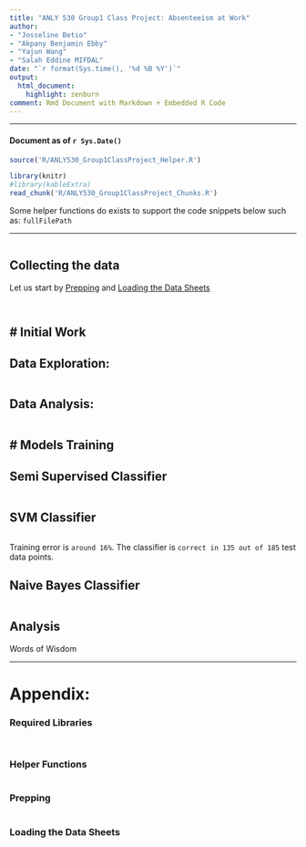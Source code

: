```yaml
---
title: "ANLY 530 Group1 Class Project: Absenteeism at Work"
author:
- "Josseline Betio"
- "Akpany Benjamin Ebby"
- "Yajun Wang"
- "Salah Eddine MIFDAL"
date: "`r format(Sys.time(), '%d %B %Y')`"
output:
  html_document:
    highlight: zenburn
comment: Rmd Document with Markdown + Embedded R Code
---
```


---

#### Document as of `r Sys.Date()`

```r

source('R/ANLY530_Group1ClassProject_Helper.R')

```

```r

library(knitr)
#library(kableExtra)
read_chunk('R/ANLY530_Group1ClassProject_Chunks.R')

```

Some helper functions do exists to support the code snippets below such as: ```fullFilePath```

---

```r
```

## Collecting the data

Let us start by [Prepping] and [Loading the Data Sheets]

```r
```

```r
```

# Initial Work
--------------

## Data Exploration:

```r
```

## Data Analysis:

```r
```

# Models Training
-----------------

## Semi Supervised Classifier
```r
```

## SVM Classifier
```r
```

Training error is `around 16%`.
The classifier is `correct in 135 out of 185` test data points.

## Naive Bayes Classifier
```r
```

## Analysis

Words of Wisdom

---

# Appendix:

### Required Libraries

```r
```

```r
```

### Helper Functions

```r
```

### Prepping

```r
```

### Loading the Data Sheets

```r
```
